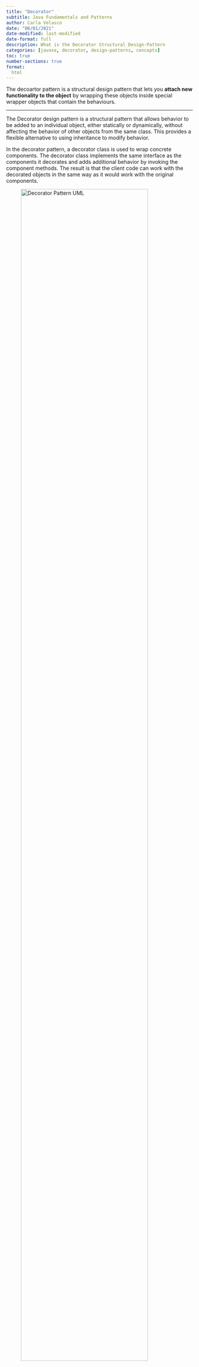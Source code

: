 ```yaml
---
title: "Decorator"
subtitle: Java Fundamentals and Patterns
author: Carla Velasco
date: "06/01/2021"
date-modified: last-modified
date-format: full
description: What is the Decorator Structural Design-Pattern
categories: [javase, decorator, design-patterns, concepts]
toc: true
number-sections: true
format:
  html
---
```


::: {.summary}
The decoartor pattern is a structural design pattern that lets you **attach new functionality to the object** by wrapping these objects inside special wrapper objects that contain the behaviours.
:::

---

The Decorator design pattern is a structural pattern that allows behavior to be added to an individual object, either statically or dynamically, without affecting the behavior of other objects from the same class. This provides a flexible alternative to using inheritance to modify behavior.

In the decorator pattern, a decorator class is used to wrap concrete components. The decorator class implements the same interface as the components it decorates and adds additional behavior by invoking the component methods. The result is that the client code can work with the decorated objects in the same way as it would work with the original components.


![Decorator Pattern UML](../images/javase/decorator-pattern-uml.png){width=90%}

## Example: ``Coffee shop``

Here's an example of how the Decorator pattern can be used:

1. Create the Component Interface: First, create an interface ``Beverage`` that defines the methods that all beverages must have.:

``` java 
public interface Beverage {
  double cost();
  String getDescription();
}
```

2. Create Concrete Components: Next, create concrete components that implement the ``Beverage`` interface. In this case, ``Espresso``, ``DarkRoast``, ``HouseBlend``, etc.:

``` java 
public class Espresso implements Beverage {
  @Override
  public double cost() {
    return 1.99;
  }

  @Override
  public String getDescription() {
    return "Espresso";
  }
}

public class DarkRoast implements Beverage {
  @Override
  public double cost() {
    return 2.99;
  }

  @Override
  public String getDescription() {
    return "Dark Roast";
  }
}

public class HouseBlend implements Beverage {
  @Override
  public double cost() {
    return 3.49;
  }

  @Override
  public String getDescription() {
    return "House Blend";
  }
}

```

3. Create the Decorator Class: Create a ``CondimentDecorator`` abstract class that implements the ``Beverage`` interface and has a reference to a ``Beverage`` object:

``` java 
public abstract class CondimentDecorator implements Beverage {
  protected Beverage beverage;

  public CondimentDecorator(Beverage beverage) {
    this.beverage = beverage;
  }

  public abstract double cost();
  public abstract String getDescription();
}

```

4. Create Concrete Decorators: Create concrete decorator classes that add behavior to the components. In this case, ``Milk``, ``Sugar``, and ``Syrup`` decorators.

``` java 
public class Milk extends CondimentDecorator {
  public Milk(Beverage beverage) {
    super(beverage);
  }

  @Override
  public double cost() {
    return 0.10 + beverage.cost();
  }

  @Override
  public String getDescription() {
    return beverage.getDescription() + ", Milk";
  }
}

public class Sugar extends CondimentDecorator {
  public Sugar(Beverage beverage) {
    super(beverage);
  }

  @Override
  public double cost() {
    return 0.15 + beverage.cost();
  }

  @Override
  public String getDescription() {
    return beverage.getDescription() + ", Sugar";
  }
}

public class Syrup extends CondimentDecorator {
  public Syrup(Beverage beverage) {
    super(beverage);
  }

  @Override
  public double cost() {
    return 0.25 + beverage.cost();
  }

  @Override
  public String getDescription() {
    return beverage.getDescription() + ", Syrup";
```

5. Use the Decorator: In the client code, create a ``Beverage`` object and wrap it with multiple decorators to add desired ingredients.

``` java 
Beverage espresso = new Espresso();
System.out.println(espresso.getDescription() + " $" + espresso.cost());

Beverage darkRoast = new DarkRoast();
darkRoast = new Milk(darkRoast);
darkRoast = new Sugar(darkRoast);
System.out.println(darkRoast.getDescription() + " $" + darkRoast.cost());

Beverage houseBlend = new HouseBlend();
houseBlend = new Syrup(houseBlend);
houseBlend = new Milk(houseBlend);
System.out.println(houseBlend.getDescription() + " $" + houseBlend.cost());
```

6. Output: The output of the above code will show the description and cost of the beverages, including the added ingredients.

``` java
Espresso $1.99
Dark Roast, Milk, Sugar $3.74
House Blend, Syrup, Milk $4.24

```

This example demonstrates how the Decorator pattern can be used to add behavior to objects dynamically, without affecting the behavior of other objects from the same class.


>>>>>>> e3f6b450685662abb959fe6dc77071b7dc9be0c2


<!--- navLinks -->
<br><br>
<div class=row>
<br>
<div class='column left previous'>
<br>
[{{< fa solid arrow-left >}} Bridge](/javase/se-pattern-bridge.qmd)
<br>
</div>
<br>
<div class='column center'>
<br>
[{{< fa solid arrow-up >}} top](#top)
<br>
</div>
<br>
<div class='column right next'>
<br>
[Composite  {{< fa solid arrow-right >}}](/javase/se-pattern-composite.qmd)
<br>
</div>
<br>
</div>
